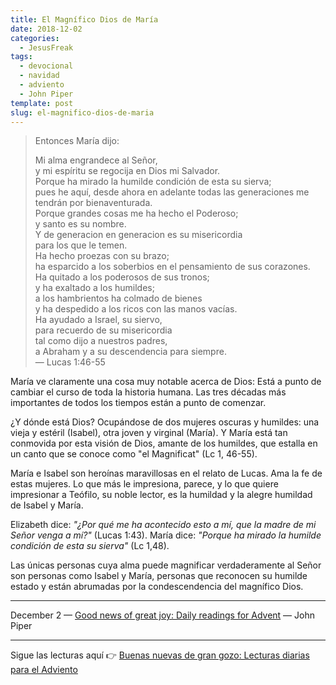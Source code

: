```yaml
---
title: El Magnífico Dios de María
date: 2018-12-02
categories:
  - JesusFreak
tags:
  - devocional
  - navidad
  - adviento
  - John Piper
template: post
slug: el-magnifico-dios-de-maria
---
```


> Entonces María dijo:
>
> Mi alma engrandece al Señor, <br />
> y mi espíritu se regocija en Dios mi Salvador.<br />
> Porque ha mirado la humilde condición de esta su sierva;<br />
> pues he aquí, desde ahora en adelante todas las generaciones me tendrán por bienaventurada.<br />
> Porque grandes cosas me ha hecho el Poderoso;<br />
> y santo es su nombre.<br />
> Y de generacion en generacion es su misericordia<br />
> para los que le temen.<br />
> Ha hecho proezas con su brazo;<br />
> ha esparcido a los soberbios en el pensamiento de sus corazones.<br />
> Ha quitado a los poderosos de sus tronos;<br />
> y ha exaltado a los humildes;<br />
> a los hambrientos ha colmado de bienes<br />
> y ha despedido a los ricos con las manos vacías.<br />
> Ha ayudado a Israel, su siervo,<br />
> para recuerdo de su misericordia<br />
> tal como dijo a nuestros padres,<br />
> a Abraham y a su descendencia para siempre.<br />
> — Lucas 1:46-55

María ve claramente una cosa muy notable acerca de Dios: Está a punto de cambiar el curso de toda la historia humana. Las tres décadas más importantes de todos los tiempos están a punto de comenzar.

¿Y dónde está Dios? Ocupándose de dos mujeres oscuras y humildes: una vieja y estéril (Isabel), otra joven y virginal (María). Y María está tan conmovida por esta visión de Dios, amante de los humildes, que estalla en un canto que se conoce como "el Magnificat" (Lc 1, 46-55).

María e Isabel son heroínas maravillosas en el relato de Lucas. Ama la fe de estas mujeres. Lo que más le impresiona, parece, y lo que quiere impresionar a Teófilo, su noble lector, es la humildad y la alegre humildad de Isabel y María.

Elizabeth dice: _"¿Por qué me ha acontecido esto a mí, que la madre de mi Señor venga a mí?"_ (Lucas 1:43). María dice: _"Porque ha mirado la humilde condición de esta su sierva"_ (Lc 1,48).

Las únicas personas cuya alma puede magnificar verdaderamente al Señor son personas como Isabel y María, personas que reconocen su humilde estado y están abrumadas por la condescendencia del magnífico Dios.

---

December 2 — [Good news of great joy: Daily readings for Advent](https://www.desiringgod.org/books/good-news-of-great-joy) — John Piper

---

Sigue las lecturas aquí 👉 [Buenas nuevas de gran gozo: Lecturas diarias para el Adviento](/buenas-nuevas-de-gran-gozo-lecturas-diarias-para-adviento)
